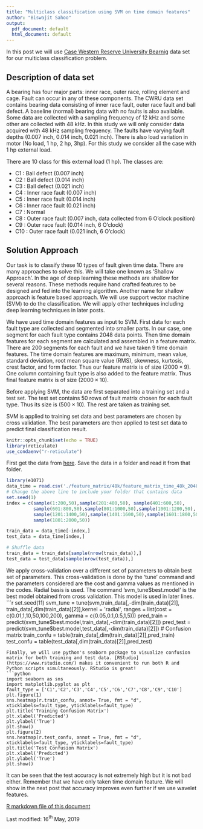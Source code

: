 ```yaml
---
title: "Multiclass classification using SVM on time domain features"
author: "Biswajit Sahoo"
output:
  pdf_document: default
  html_document: default
---
```

In this post we will use [Case Western Reserve University Bearnig](https://csegroups.case.edu/bearingdatacenter/pages/welcome-case-western-reserve-university-bearing-data-center-website) data set for our multiclass classification problem. 

## Description of data set
A bearing has four major parts: inner race, outer race, rolling element and cage. Fault can occur in any of these components. The CWRU data set contains bearing data consisting of inner race fault, outer race fault and ball defect. A baseline (normal) bearing data with no faults is also available. Some data are collected with a sampling frequency of 12 kHz and some other are collected with 48 kHz. In this study we will only consider data acquired with 48 kHz sampling frequency. The faults have varying fault depths (0.007 inch, 0.014 inch, 0.021 inch). There is also load variation in motor (No load, 1 hp, 2 hp, 3hp). For this study we consider all the case with 1 hp external load.

There are 10 class for this external load (1 hp). The classes are:


* C1  : Ball defect (0.007 inch)
* C2  : Ball defect (0.014 inch)
* C3  : Ball defect (0.021 inch)
* C4  : Inner race fault (0.007 inch)
* C5  : Inner race fault (0.014 inch)
* C6  : Inner race fault (0.021 inch)
* C7  : Normal
* C8  : Outer race fault (0.007 inch, data collected from 6 O'clock position)
* C9  : Outer race fault (0.014 inch, 6 O'clock)
* C10 : Outer race fault (0.021 inch, 6 O'clock)

## Solution Approach

Our task is to classify these 10 types of fault given time data. There are many approaches to solve this. We will take one known as 'Shallow Approach'. In the age of deep learning these methods are shallow for several reasons. These methods require hand crafted features to be designed and fed into the learning algorithm. Another name for shallow approach is feature based approach. We will use support vector machine (SVM) to do the classification. We will apply other techniques including deep learning techniques in later posts. 

We have used time domain features as input to SVM. First data for each fault type are collected and segmented into smaller parts. In our case, one segment for each fault type contains 2048 data points. Then time domain features for each segment are calculated and assembled in a feature matrix. There are 200 segments for each fault and we have taken 9 time domain features. The time domain features are maximum, minimum, mean value, standard deviation, root mean square value (RMS), skewness, kurtosis, crest factor, and form factor. Thus our feature matrix is of size $(2000 \times 9)$. One column containing fault type is also added to the feature matrix. Thus final feature matrix is of size $(2000 \times 10)$. 

Before applying SVM, the data are first separated into a training set and a test set. The test set contains 50 rows of fault matrix chosen for each fault type. Thus its size is $(500 \times 10)$. The rest are taken as training set. 

SVM is applied to training set data and best parameters are chosen by cross validation. The best parameters are then applied to test set data to predict final classification result. 

```r
knitr::opts_chunk$set(echo = TRUE)
library(reticulate)
use_condaenv("r-reticulate")
```
First get the data from [here](https://github.com/biswajitsahoo1111/cbm_codes_open/blob/master/data/feature_matrix_time_48k_2048_load_1.csv). Save the data in a folder and read it from that folder. 
```r
library(e1071)
data_time = read.csv('./feature_matrix/48k/feature_matrix_time_48k_2048_load_1.csv', header = T)
# Change the above line to include your folder that contains data
set.seed(1)
index = c(sample(1:200,50),sample(201:400,50), sample(401:600,50),
          sample(601:800,50),sample(801:1000,50),sample(1001:1200,50),
          sample(1201:1400,50),sample(1401:1600,50),sample(1601:1800,50),
          sample(1801:2000,50))

train_data = data_time[-index,]
test_data = data_time[index,]

# Shuffle data
train_data = train_data[sample(nrow(train_data)),]
test_data = test_data[sample(nrow(test_data)),]
```
We apply cross-validation over a different set of parameters to obtain best set of parameters. This cross-validation is done by the 'tune' command and the parameters considered are the cost and gamma values as mentioned in the codes. Radial basis is used. The command 'svm_tune$best.model' is the best model obtained from cross validation. This model is used in later lines. 
```r
set.seed(11)
svm_tune = tune(svm,train_data[,-dim(train_data)[2]],
                train_data[,dim(train_data)[2]],kernel = 'radial',
                ranges = list(cost = c(0.01,1,10,50,100,200),
                              gamma = c(0.05,0.1,0.5,1,5)))
pred_train = predict(svm_tune$best.model,train_data[,-dim(train_data)[2]])
pred_test = predict(svm_tune$best.model,test_data[,-dim(train_data)[2]])
# Confusion matrix
train_confu = table(train_data[,dim(train_data)[2]],pred_train)
test_confu = table(test_data[,dim(train_data)[2]],pred_test)
```
Finally, we will use python's seaborn package to visualize confusion matrix for both training and test data. [RStudio](https://www.rstudio.com/) makes it convenient to run both R and Python scripts simultaneously. RStudio is great!
```python
import seaborn as sns
import matplotlib.pyplot as plt
fault_type = ['C1','C2','C3','C4','C5','C6','C7','C8','C9','C10']
plt.figure(1)
sns.heatmap(r.train_confu, annot= True, fmt = "d",
xticklabels=fault_type, yticklabels=fault_type)
plt.title('Training Confusion Matrix')
plt.xlabel('Predicted')
plt.ylabel('True')
plt.show()
plt.figure(2)
sns.heatmap(r.test_confu, annot = True, fmt = "d",
xticklabels=fault_type, yticklabels=fault_type)
plt.title('Test Confusion Matrix')
plt.xlabel('Predicted')
plt.ylabel('True')
plt.show()
```
It can be seen that the test accuracy is not extremely high but it is not bad either. Remember that we have only taken time domain feature. We will show in the next post that accuracy improves even further if we use wavelet features.

[R markdown file of this document](https://github.com/biswajitsahoo1111/cbm_codes_open/blob/master/notebooks/SVM_multiclass_time.Rmd)

Last modified: 16$^{\text{th}}$ May, 2019